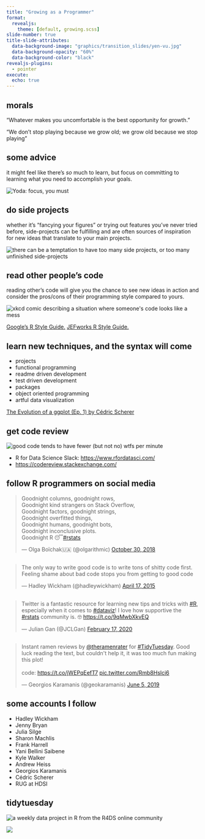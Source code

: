 ```yaml
---
title: "Growing as a Programmer"
format:
  revealjs:
    theme: [default, growing.scss]
slide-number: true
title-slide-attributes:
  data-background-image: "graphics/transition_slides/yen-vu.jpg"
  data-background-opacity: "60%"
  data-background-color: "black"
revealjs-plugins:
  - pointer
execute: 
  echo: true
---
```


## morals {background-image='graphics/transition_slides/yen-vu.jpg' background-opacity='40%' background-color='black'}

:::{.fragment}
"Whatever makes you uncomfortable is the best opportunity for growth."
:::

:::{.fragment}
"We don't stop playing because we grow old; we grow old because we stop playing"
:::

## some advice 

it might feel like there's *so* much to learn, but focus on committing to
learning what you need to accomplish your goals.

<img src="graphics/memes/focus-meme.jpg" alt="Yoda: focus, you must">

## do side projects 

whether it's "fancying your figures" or trying out features you've never tried
before, side-projects can be fulfilling and are often sources of inspiration for
new ideas that translate to your main projects.

<img src='graphics/memes/side-projects.webp' alt="there can be a temptation to have too 
many side projects, or too many unfinished side-projects">

## read other people's code 

reading other's code will give you the chance to see new ideas in action and
consider the pros/cons of their programming style compared to yours.

<img src="graphics/memes/read-others-code.png" alt="xkcd comic describing a situation where someone's
code looks like a mess">

<a href="https://google.github.io/styleguide/Rguide.html">Google's R Style Guide.</a> 
<a href="https://jef.works/R-style-guide/">JEFworks R Style Guide.</a>

## learn new techniques, and the syntax will come {.small}

  * projects
  * functional programming
  * readme driven development
  * test driven development
  * packages
  * object oriented programming
  * artful data visualization

<a href="https://www.cedricscherer.com/2019/05/17/the-evolution-of-a-ggplot-ep.-1/">
The Evolution of a ggplot (Ep. 1) by Cédric Scherer</a> 

## get code review

<img src="graphics/memes/wtfs_per_min.png" alt="good code tends to have fewer (but not no) wtfs per minute">

  * R for Data Science Slack: <https://www.rfordatasci.com/>
  * <https://codereview.stackexchange.com/>

## follow R programmers on social media 

<blockquote class="twitter-tweet"><p lang="en" dir="ltr">Goodnight columns, goodnight rows,<br>Goodnight kind strangers on Stack Overflow,<br>Goodnight factors, goodnight strings,<br>Goodnight overfitted things,<br>Goodnight humans, goodnight bots,<br>Goodnight inconclusive plots.<br>Goodnight R 😴<a href="https://twitter.com/hashtag/rstats?src=hash&amp;ref_src=twsrc%5Etfw">#rstats</a></p>&mdash; Olga Boїchak🇺🇦 (@olgarithmic) <a href="https://twitter.com/olgarithmic/status/1057093358374604800?ref_src=twsrc%5Etfw">October 30, 2018</a></blockquote> <script async src="https://platform.twitter.com/widgets.js" charset="utf-8"></script> 

## 

<blockquote class="twitter-tweet"><p lang="en" dir="ltr">The only way to write good code is to write tons of shitty code first. Feeling shame about bad code stops you from getting to good code</p>&mdash; Hadley Wickham (@hadleywickham) <a href="https://twitter.com/hadleywickham/status/589068687669243905?ref_src=twsrc%5Etfw">April 17, 2015</a></blockquote> <script async src="https://platform.twitter.com/widgets.js" charset="utf-8"></script> 

## 

<blockquote class="twitter-tweet"><p lang="en" dir="ltr">Twitter is a fantastic resource for learning new tips and tricks with <a href="https://twitter.com/hashtag/R?src=hash&amp;ref_src=twsrc%5Etfw">#R</a>, especially when it comes to <a href="https://twitter.com/hashtag/dataviz?src=hash&amp;ref_src=twsrc%5Etfw">#dataviz</a>! I love how supportive the <a href="https://twitter.com/hashtag/rstats?src=hash&amp;ref_src=twsrc%5Etfw">#rstats</a> community is. 🤓 <a href="https://t.co/9qMwbXkvEQ">https://t.co/9qMwbXkvEQ</a></p>&mdash; Julian Gan (@JCLGan) <a href="https://twitter.com/JCLGan/status/1229486581620367361?ref_src=twsrc%5Etfw">February 17, 2020</a></blockquote> <script async src="https://platform.twitter.com/widgets.js" charset="utf-8"></script> 

## 

<blockquote class="twitter-tweet"><p lang="en" dir="ltr">Instant ramen reviews by <a href="https://twitter.com/theramenrater?ref_src=twsrc%5Etfw">@theramenrater</a> for <a href="https://twitter.com/hashtag/TidyTuesday?src=hash&amp;ref_src=twsrc%5Etfw">#TidyTuesday</a>. Good luck reading the text, but couldn&#39;t help it, it was too much fun making this plot!<br><br>code: <a href="https://t.co/jWEPqEefT7">https://t.co/jWEPqEefT7</a> <a href="https://t.co/Rmb8Hslci6">pic.twitter.com/Rmb8Hslci6</a></p>&mdash; Georgios Karamanis (@geokaramanis) <a href="https://twitter.com/geokaramanis/status/1136326761933955072?ref_src=twsrc%5Etfw">June 5, 2019</a></blockquote> <script async src="https://platform.twitter.com/widgets.js" charset="utf-8"></script> 

## some accounts I follow

  - Hadley Wickham
  - Jenny Bryan
  - Julia Silge
  - Sharon Machlis 
  - Frank Harrell
  - Yani Bellini Saibene 
  - Kyle Walker
  - Andrew Heiss
  - Georgios Karamanis
  - Cédric Scherer
  - RUG at HDSI
  
## tidytuesday 

<img src="https://github.com/rfordatascience/tidytuesday/raw/master/static/tt_logo.png" alt="a weekly data project in R from the R4DS online community">

<img src="tidytuesday.png">
